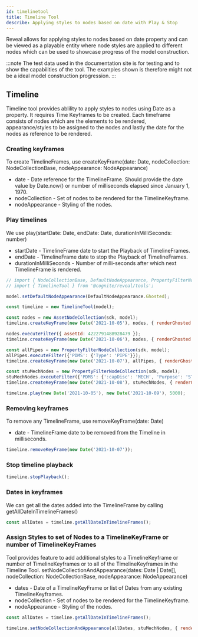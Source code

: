 ```yaml
---
id: timelinetool
title: Timeline Tool
describe: Applying styles to nodes based on date with Play & Stop
---
```



Reveal allows for applying styles to nodes based on date property and can be viewed as a playable entity
where node styles are applied to different nodes which can be used to showcase progress of the model construction.


:::note
The test data used in the documentation site is for testing and to show the capabilities of the tool.
The examples shown is therefore might not be a ideal model construction progression.
:::

<DemoWrapper name="Cognite3DViewerDemo" />

## Timeline

Timeline tool provides ablility to apply styles to nodes using Date as a property. It requires Time Keyframes to be created.
Each timeframe consists of nodes which are the elements to be rendered, appearance/styles to be assigned to the nodes and
lastly the date for the nodes as reference to be rendered.

### Creating keyframes
To create TimelineFrames, use createKeyFrame(date: Date, nodeCollection: NodeCollectionBase, nodeAppearance: NodeAppearance)
- date - Date reference for the TimelineFrame. Should provide the date value by Date.now() or number of milliseconds elapsed since January 1, 1970.
- nodeCollection - Set of nodes to be rendered for the TimelineKeyframe.
- nodeAppearance - Styling of the nodes.

### Play timelines
We use play(startDate: Date, endDate: Date, durationInMilliSeconds: number)
- startDate - TimelineFrame date to start the Playback of TimelineFrames.
- endDate - TimelineFrame date to stop the Playback of TimelineFrames.
- durationInMilliSeconds - Number of milli-seconds after which next TimelineFrame is rendered.

```js runnable
// import { NodeCollectionBase, DefaultNodeAppearance, PropertyFilterNodeCollection } from '@cognite/reveal';
// import { TimelineTool } from '@cognite/reveal/tools';

model.setDefaultNodeAppearance(DefaultNodeAppearance.Ghosted);

const timeline = new TimelineTool(model);

const nodes = new AssetNodeCollection(sdk, model);
timeline.createKeyFrame(new Date('2021-10-05'), nodes, { renderGhosted: false, outlineColor: NodeOutlineColor.Cyan });

nodes.executeFilter({ assetId: 4222791488928479 });
timeline.createKeyFrame(new Date('2021-10-06'), nodes, { renderGhosted: false, outlineColor: NodeOutlineColor.Orange });

const allPipes = new PropertyFilterNodeCollection(sdk, model);
allPipes.executeFilter({'PDMS': {'Type': 'PIPE'}});
timeline.createKeyFrame(new Date('2021-10-07'), allPipes, { renderGhosted: false, color: [40, 200, 20] });

const stuMechNodes = new PropertyFilterNodeCollection(sdk, model);
stuMechNodes.executeFilter({'PDMS': {':capDisc': 'MECH', 'Purpose': 'STU' }});
timeline.createKeyFrame(new Date('2021-10-08'), stuMechNodes, { renderGhosted: false, color: [80, 100, 120] });

timeline.play(new Date('2021-10-05'), new Date('2021-10-09'), 5000);

```

### Removing keyframes
To remove any TimelineFrame, use removeKeyFrame(date: Date)
- date - TimelineFrame date to be removed from the Timeline in milliseconds.

```js runnable
timeline.removeKeyFrame(new Date('2021-10-07'));
```

### Stop timeline playback

```js runnable
timeline.stopPlayback();
```

### Dates in keyframes
We can get all the dates added into the TimelineFrame by calling getAllDateInTimelineFrames()

```js runnable
const allDates = timeline.getAllDateInTimelineFrames();
```

### Assign Styles to set of Nodes to a TimelineKeyFrame or number of TimelineKeyFrames
Tool provides feature to add additional styles to a TimelineKeyframe or number of TimelineKeyframes or to all of the TimelineKeyframes in the Timeline Tool.
setNodeCollectionAndAppearance(dates: Date | Date[], nodeCollection: NodeCollectionBase, nodeAppearance: NodeAppearance)
- dates - Date of a TimelineKeyFrame or list of Dates from any existing TimelineKeyframes.
- nodeCollection - Set of nodes to be rendered for the TimelineKeyframe.
- nodeAppearance - Styling of the nodes.

```js runnable
const allDates = timeline.getAllDateInTimelineFrames();

timeline.setNodeCollectionAndAppearance(allDates, stuMechNodes, { renderGhosted: false, color: [80, 100, 120] });
```
